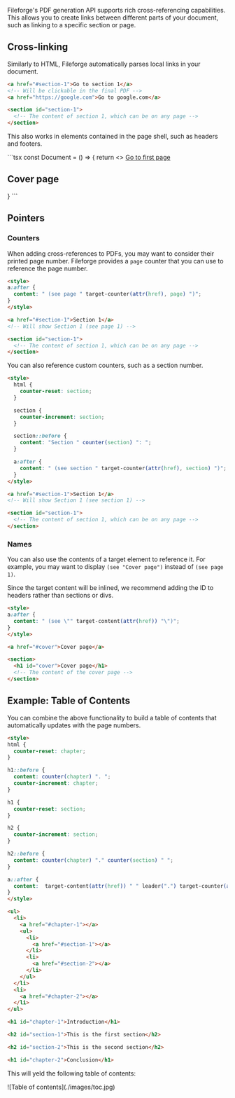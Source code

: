 Fileforge's PDF generation API supports rich cross-referencing capabilities. This allows you to create links between different parts of your document, such as linking to a specific section or page.

## Cross-linking

Similarly to HTML, Fileforge automatically parses local links in your document.

```html
<a href="#section-1">Go to section 1</a>
<!-- Will be clickable in the final PDF -->
<a href="https://google.com">Go to google.com</a>

<section id="section-1">
  <!-- The content of section 1, which can be on any page -->
</section>
```

This also works in elements contained in the page shell, such as headers and footers.

<Tabs>
<Tab title="react-print">
```tsx
const Document = () => {
  return <>
    <PageBottom>
      <a href="#cover">Go to first page</a>
    </PageBottom>
    <section id="cover">
      <h1>Cover page</h1>
    </section>
  </>
}
```
</Tab>
</Tabs>

## Pointers

### Counters

When adding cross-references to PDFs, you may want to consider their printed page number. Fileforge provides a `page` counter that you can use to reference the page number.

```html
<style>
a:after {
  content: " (see page " target-counter(attr(href), page) ")";
}
</style>

<a href="#section-1">Section 1</a>
<!-- Will show Section 1 (see page 1) -->

<section id="section-1">
  <!-- The content of section 1, which can be on any page -->
</section>
```

You can also reference custom counters, such as a section number.

```html
<style>
  html {
    counter-reset: section;
  }

  section {
    counter-increment: section;
  }

  section::before {
    content: "Section " counter(section) ": ";
  }

  a:after {
    content: " (see section " target-counter(attr(href), section) ")";
  }
</style>

<a href="#section-1">Section 1</a>
<!-- Will show Section 1 (see section 1) -->

<section id="section-1">
  <!-- The content of section 1, which can be on any page -->
</section>
```

### Names

You can also use the contents of a target element to reference it. For example, you may want to display `(see "Cover page")` instead of `(see page 1)`.

<Callout intent="note" title="Target Content">
  Since the target content will be inlined, we recommend adding the ID to headers rather than sections or divs.
</Callout>

```html
<style>
a:after {
  content: " (see \"" target-content(attr(href)) "\")";
}
</style>

<a href="#cover">Cover page</a>

<section>
  <h1 id="cover">Cover page</h1>
  <!-- The content of the cover page -->
</section>
```

## Example: Table of Contents

You can combine the above functionality to build a table of contents that automatically updates with the page numbers.

```html
<style>
html {
  counter-reset: chapter;
}

h1::before {
  content: counter(chapter) ". ";
  counter-increment: chapter;
}

h1 {
  counter-reset: section;
}

h2 {
  counter-increment: section;
}

h2::before {
  content: counter(chapter) "." counter(section) " ";
}

a::after {
  content:  target-content(attr(href)) " " leader(".") target-counter(attr(href), page);
}
</style>

<ul>
  <li>
    <a href="#chapter-1"></a>
    <ul>
      <li>
        <a href="#section-1"></a>
      </li>
      <li>
        <a href="#section-2"></a>
      </li>
    </ul>
  </li>
  <li>
    <a href="#chapter-2"></a>
  </li>
</ul>

<h1 id="chapter-1">Introduction</h1>

<h2 id="section-1">This is the first section</h2>

<h2 id="section-2">This is the second section</h2>

<h1 id="chapter-2">Conclusion</h1>
```

This will yeld the following table of contents:

<Frame background="subtle">
![Table of contents](./images/toc.jpg)
</Frame>
